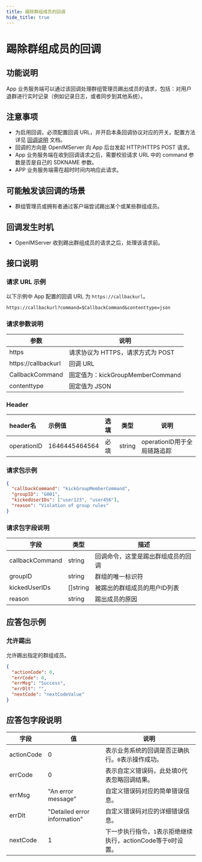 ```yaml
---
title: 踢除群组成员的回调
hide_title: true
---
```


# 踢除群组成员的回调

## 功能说明
App 业务服务端可以通过该回调处理群组管理员踢出成员的请求，包括：对用户退群进行实时记录（例如记录日志，或者同步到其他系统）。

## 注意事项
- 为启用回调，必须配置回调 URL，并开启本条回调协议对应的开关。配置方法详见 [回调说明](../introduction) 文档。
- 回调的方向是 OpenIMServer 向 App 后台发起 HTTP/HTTPS POST 请求。
- App 业务服务端在收到回调请求之后，需要校验请求 URL 中的 command 参数是否是自己的 SDKNAME 参数。
- APP 业务服务端需在超时时间内响应此请求。

## 可能触发该回调的场景
- 群组管理员或拥有者通过客户端尝试踢出某个或某些群组成员。

## 回调发生时机
- OpenIMServer 收到踢出群组成员的请求之后，处理该请求前。

## 接口说明

### 请求 URL 示例
以下示例中 App 配置的回调 URL 为 `https://callbackurl`。
```plaintext
https://callbackurl?command=$CallbackCommand&contenttype=json
```

### 请求参数说明

| 参数                 | 说明                                                   |
|-------------------- |------------------------------------------------------ |
| https               | 请求协议为 HTTPS，请求方式为 POST                      |
| https://callbackurl | 回调 URL                                               |
| CallbackCommand     | 固定值为：kickGroupMemberCommand                      |
| contenttype         | 固定值为 JSON                                          |

### Header
| header名     | 示例值           | 选填  | 类型     | 说明                  |
|:------------|:--------------|:----|--------|---------------------|
| operationID | 1646445464564 | 必填  | string | operationID用于全局链路追踪 |

### 请求包示例
```json
{
  "callbackCommand": "kickGroupMemberCommand",
  "groupID": "G001",
  "kickedUserIDs": ["user123", "user456"],
  "reason": "Violation of group rules"
}
```

### 请求包字段说明

| 字段           | 类型     | 描述                                         |
|--------------|----------|--------------------------------------------|
| callbackCommand | string   | 回调命令，这里是踢出群组成员的回调              |
| groupID       | string   | 群组的唯一标识符                            |
| kickedUserIDs | []string | 被踢出的群组成员的用户ID列表                  |
| reason        | string   | 踢出成员的原因                               |

## 应答包示例

### 允许踢出
允许踢出指定的群组成员。

```json
{
  "actionCode": 0,
  "errCode": 0,
  "errMsg": "Success",
  "errDlt": "",
  "nextCode": "nextCodeValue"
}
```

## 应答包字段说明

| 字段         | 值                           | 说明                                       |
|-------------|------------------------------|------------------------------------------|
| actionCode  | 0                            | 表示业务系统的回调是否正确执行。`0`表示操作成功。     |
| errCode     | 0                            | 表示自定义错误码，此处填0代表忽略回调结果。|
| errMsg      | "An error message"           | 自定义错误码对应的简单错误信息。|
| errDlt      | "Detailed error information" | 自定义错误码对应的详细错误信息。|
| nextCode    | 1                            | 下一步执行指令，`1`表示拒绝继续执行，actionCode等于`0`时设置。|


